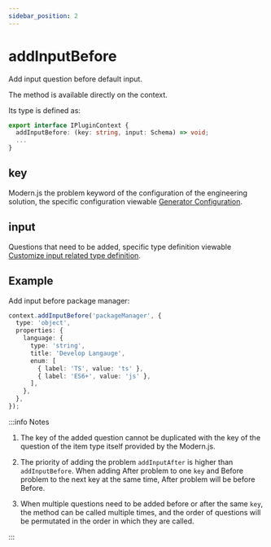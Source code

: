 ```yaml
---
sidebar_position: 2
---
```


# addInputBefore

Add input question before default input.

The method is available directly on the context.

Its type is defined as:

```ts
export interface IPluginContext {
  addInputBefore: (key: string, input: Schema) => void;
  ...
}
```

## key

Modern.js the problem keyword of the configuration of the engineering solution, the specific configuration viewable [Generator Configuration](/guides/topic-detail/generator/config/common).

## input

Questions that need to be added, specific type definition viewable [Customize input related type definition](/guides/topic-detail/generator/plugin/api/input/type).

## Example

Add input before package manager:

```ts
context.addInputBefore('packageManager', {
  type: 'object',
  properties: {
    language: {
      type: 'string',
      title: 'Develop Langauge',
      enum: [
        { label: 'TS', value: 'ts' },
        { label: 'ES6+', value: 'js' },
      ],
    },
  },
});
```

:::info Notes
1. The key of the added question cannot be duplicated with the key of the question of the item type itself provided by the Modern.js.

2. The priority of adding the problem `addInputAfter` is higher than `addInputBefore`. When adding After problem to one `key` and Before problem to the next key at the same time, After problem will be before Before.

3. When multiple questions need to be added before or after the same `key`, the method can be called multiple times, and the order of questions will be permutated in the order in which they are called.

:::
